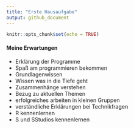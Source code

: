 ```yaml
---
title: "Erste Hausaufgabe"
output: github_document
---
```


```r
knitr::opts_chunk$set(echo = TRUE)
```

#### Meine Erwartungen 
* Erklärung der Programme 
* Spaß am programmieren bekommen 
* Grundlagenwissen 
* Wissen was in die Tiefe geht 
* Zusammenhänge verstehen 
* Bezug zu aktuellen Themen 
* erfolgreiches arbeiten in kleinen Gruppen 
* verständliche Erklärungen bei Technikfragen 
* R kennenlernen 
* S und SStudios kennenlernen 
